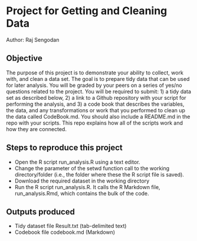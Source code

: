 # Project for Getting and Cleaning Data

Author: Raj Sengodan


## Objective

The purpose of this project is to demonstrate your ability to collect, work with, and clean a data set. The goal is to prepare tidy data that can be used for later analysis. You will be graded by your peers on a series of yes/no questions related to the project. You will be required to submit: 1) a tidy data set as described below, 2) a link to a Github repository with your script for performing the analysis, and 3) a code book that describes the variables, the data, and any transformations or work that you performed to clean up the data called CodeBook.md. You should also include a README.md in the repo with your scripts. This repo explains how all of the scripts work and how they are connected.

## Steps to reproduce this project

* Open the R script run_analysis.R using a text editor.
* Change the parameter of the setwd function call to the working directory/folder (i.e., the folder where these the R script file is saved).
* Download the required dataset in the working directory
* Run the R script run_analysis.R. It calls the R Markdown file, run_analysis.Rmd, which contains the bulk of the code.

## Outputs produced

* Tidy dataset file Result.txt (tab-delimited text)
* Codebook file codebook.md (Markdown)
